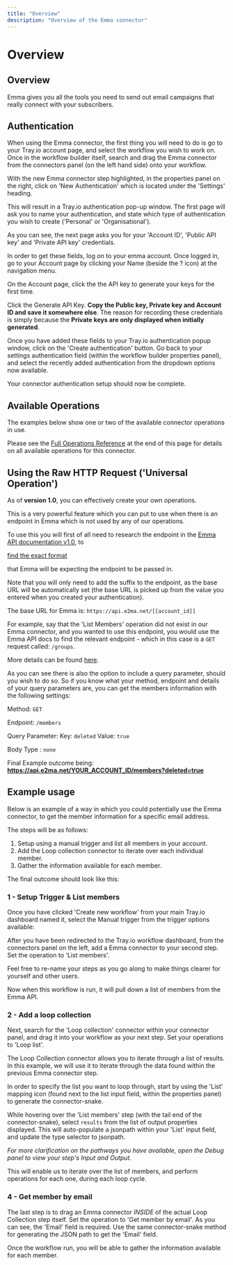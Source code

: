 ```yaml
---
title: "Overview"
description: "Overview of the Emma connector"
---
```


# Overview

## Overview

Emma gives you all the tools you need to send out email campaigns that really connect with your subscribers.

## Authentication

When using the Emma connector, the first thing you will need to do is go to your Tray.io account page, and select the workflow you wish to work on. Once in the workflow builder itself, search and drag the Emma connector from the connectors panel (on the left hand side) onto your workflow.

With the new Emma connector step highlighted, in the properties panel on the right, click on 'New Authentication' which is located under the 'Settings' heading.

This will result in a Tray.io authentication pop-up window. The first page will ask you to name your authentication, and state which type of authentication you wish to create ('Personal' or 'Organisational').

As you can see, the next page asks you for your 'Account ID', 'Public API key' and 'Private API key' credentials.

In order to get these fields, log on to your emma account. Once logged in, go to your Account page by clicking your Name (beside the ? icon) at the navigation menu.

On the Account page, click the the API key to generate your keys for the first time.

Click the Generate API Key. **Copy the Public key, Private key and Account ID and save it somewhere else**. The reason for recording these credentials is simply because the **Private keys are only displayed when initially generated**.

Once you have added these fields to your Tray.io authentication popup window, click on the 'Create authentication' button. Go back to your settings authentication field (within the workflow builder properties panel), and select the recently added authentication from the dropdown options now available.

Your connector authentication setup should now be complete.

## Available Operations

The examples below show one or two of the available connector operations in use.

Please see the [Full Operations Reference](#operationsFull) at the end of this page for details on all available operations for this connector.

## Using the Raw HTTP Request ('Universal Operation')

As of **version 1.0**, you can effectively create your own operations.

This is a very powerful feature which you can put to use when there is an endpoint in Emma which is not used by any of our operations.

To use this you will first of all need to research the endpoint in the [Emma API documentation v1.0](https://api.myemma.com/index.html), to 

<u>find the exact format</u>

 that Emma will be expecting the endpoint to be passed in.

Note that you will only need to add the suffix to the endpoint, as the base URL will be automatically set (the base URL is picked up from the value you entered when you created your authentication).

The base URL for Emma is: `https://api.e2ma.net/[[account_id]]`

For example, say that the 'List Members' operation did not exist in our Emma connector, and you wanted to use this endpoint, you would use the Emma API docs to find the relevant endpoint - which in this case is a `GET` request called: `/groups`.

More details can be found [here](https://api.myemma.com/api/external/members.html?highlight=members#get--#account_id-members).

As you can see there is also the option to include a query parameter, should you wish to do so. So if you know what your method, endpoint and details of your query parameters are, you can get the members information with the following settings:

Method: `GET`

Endpoint: `/members`

Query Parameter: Key: `deleted` Value: `true`

Body Type : `none`

Final Example outcome being: **https://api.e2ma.net/YOUR_ACCOUNT_ID/members?deleted=true**

## Example usage

Below is an example of a way in which you could potentially use the Emma connector, to get the member information for a specific email address.

The steps will be as follows:

1. Setup using a manual trigger and list all members in your account.
2. Add the Loop collection connector to iterate over each individual member.
3. Gather the information available for each member.

The final outcome should look like this:

### 1 - Setup Trigger & List members

Once you have clicked 'Create new workflow' from your main Tray.io dashboard named it, select the Manual trigger from the trigger options available:

After you have been redirected to the Tray.io workflow dashboard, from the connectors panel on the left, add a Emma connector to your second step. Set the operation to 'List members'.

Feel free to re-name your steps as you go along to make things clearer for yourself and other users.

Now when this workflow is run, it will pull down a list of members from the Emma API.

### 2 - Add a loop collection

Next, search for the 'Loop collection' connector within your connector panel, and drag it into your workflow as your next step. Set your operations to 'Loop list'.

The Loop Collection connector allows you to iterate through a list of results. In this example, we will use it to iterate through the data found within the previous Emma connector step.

In order to specify the list you want to loop through, start by using the 'List' mapping icon (found next to the list input field, within the properties panel) to generate the connector-snake.

While hovering over the 'List members' step (with the tail end of the connector-snake), select `results` from the list of output properties displayed. This will auto-populate a jsonpath within your 'List' input field, and update the type selector to jsonpath.

*For more clarification on the pathways you have available, open the Debug panel to view your step's Input and Output.*

This will enable us to iterate over the list of members, and perform operations for each one, during each loop cycle.

### 4 - Get member by email

The last step is to drag an Emma connector *INSIDE* of the actual Loop Collection step itself. Set the operation to 'Get member by email'. As you can see, the 'Email' field is required. Use the same connector-snake method for generating the JSON path to get the 'Email' field.

Once the workflow run, you will be able to gather the information available for each member.
